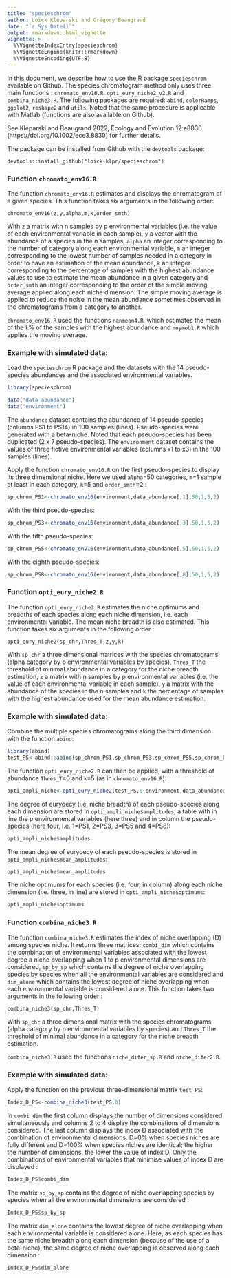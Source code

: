 ```yaml
---
title: "specieschrom"
author: Loïck Kléparski and Grégory Beaugrand
date: "`r Sys.Date()`"
output: rmarkdown::html_vignette
vignette: >
  %\VignetteIndexEntry{specieschrom}
  %\VignetteEngine{knitr::rmarkdown}
  %\VignetteEncoding{UTF-8}
---
```


In this document, we describe how to use the R package `specieschrom` available on Github. The species chromatogram method only uses three main functions : `chromato_env16.R`, `opti_eury_niche2_v2.R` and `combina_niche3.R`. The following packages are required: `abind`, `colorRamps`, `ggplot2`, `reshape2` and `utils`. Noted that the same procedure is applicable with Matlab (functions are also available on Github).

See Kléparski and Beaugrand 2022, Ecology and Evolution 12:e8830 (https://doi.org/10.1002/ece3.8830) for further details.

The package can be installed from Github with the `devtools` package:
```{}
devtools::install_github("loick-klpr/specieschrom")
```

### Function `chromato_env16.R`
The function `chromato_env16.R` estimates and displays the chromatogram of a given species. This function takes six arguments in the following order:
```{}
chromato_env16(z,y,alpha,m,k,order_smth)
```
With `z` a matrix with n samples by p environmental variables (i.e. the value of each environmental variable in each sample), `y` a vector with the abundance of a species in the n samples, `alpha` an integer corresponding to the number of category along each environmental variable, `m` an integer corresponding to the lowest number of samples needed in a category in order to have an estimation of the mean abundance, `k` an integer corresponding to the percentage of samples with the highest abundance values to use to estimate the mean abundance in a given category and `order_smth` an integer corresponding to the order of the simple moving average applied along each niche dimension. The simple moving average is applied to reduce the noise in the mean abundance sometimes observed in the chromatograms from a category to another.

`chromato_env16.R` used the functions `nanmean4.R`, which estimates the mean of the `k`% of the samples with the highest abundance and `moymob1.R` which applies the moving average.

### Example with simulated data: 
Load the `specieschrom` R package and the datasets with the 14 pseudo-species abundances and the associated environmental variables.

```r
library(specieschrom)

data("data_abundance")
data("environment")
```
The `abundance` dataset contains the abundance of 14 pseudo-species (columns PS1 to PS14) in 100 samples (lines). Pseudo-species were generated with a beta-niche. Noted that each pseudo-species has been duplicated (2 x 7 pseudo-species). The `environment` dataset contains the values of three fictive environmental variables (columns x1 to x3) in the 100 samples (lines). 

Apply the function `chromato_env16.R` on the first pseudo-species to display its three dimensional niche. Here we used `alpha`=50 categories, `m`=1 sample at least in each category, `k`=5 and `order_smth`=2 :
```r
sp_chrom_PS1<-chromato_env16(environment,data_abundance[,1],50,1,5,2)
```

With the third pseudo-species:
```r
sp_chrom_PS3<-chromato_env16(environment,data_abundance[,3],50,1,5,2)
```

With the fifth pseudo-species:
```r
sp_chrom_PS5<-chromato_env16(environment,data_abundance[,5],50,1,5,2)
```

With the eighth pseudo-species:
```r
sp_chrom_PS8<-chromato_env16(environment,data_abundance[,8],50,1,5,2)
```

### Function `opti_eury_niche2.R`
The function `opti_eury_niche2.R` estimates the niche optimums and breadths of each species along each niche dimension, i.e. each environmental variable. The mean niche breadth is also estimated. This function takes six arguments in the following order : 
```{}
opti_eury_niche2(sp_chr,Thres_T,z,y,k)
```
With `sp_chr` a three dimensional matrices with the species chromatograms (alpha category by p environmental variables by species), `Thres_T` the threshold of minimal abundance in a category for the niche breadth estimation, `z` a matrix with n samples by p environmental variables (i.e. the value of each environmental variable in each sample), `y` a matrix with the abundance of the species in the n samples and `k` the percentage of samples with the highest abundance used for the mean abundance estimation. 

### Example with simulated data: 

Combine the multiple species chromatograms along the third dimension with the function `abind`: 
```r
library(abind)
test_PS<-abind::abind(sp_chrom_PS1,sp_chrom_PS3,sp_chrom_PS5,sp_chrom_PS8,along=3)
```

The function `opti_eury_niche2.R` can then be applied, with a threshold of abundance `Thres_T`=0 and `k`=5 (as in `chromato_env16.R`):
```r
opti_ampli_niche<-opti_eury_niche2(test_PS,0,environment,data_abundance[,c(1,3,5,8)],5)

```

The degree of euryoecy (i.e. niche breadth) of each pseudo-species along each dimension are stored in `opti_ampli_niche$amplitudes`, a table with in line the p environmental variables (here three) and in column the pseudo-species (here four, i.e. 1=PS1, 2=PS3, 3=PS5 and 4=PS8):
```r
opti_ampli_niche$amplitudes
```

The mean degree of euryoecy of each pseudo-species is stored in `opti_ampli_niche$mean_amplitudes`:
```r
opti_ampli_niche$mean_amplitudes
```

The niche optimums for each species (i.e. four, in column) along each niche dimension (i.e. three, in line) are stored in `opti_ampli_niche$optimums`:
```r
opti_ampli_niche$optimums

```

### Function `combina_niche3.R`

The function `combina_niche3.R` estimates the index of niche overlapping (D) among species niche. It returns three matrices: `combi_dim` which contains the combination of environmental variables associated with the lowest degree a niche overlapping when 1 to p environmental dimensions are considered, `sp_by_sp` which contains the degree of niche overlapping species by species when all the environmental variables are considered and `dim_alone` which contains the lowest degree of niche overlapping when each environmental variable is considered alone. This function takes two arguments in the following order : 
```{}
combina_niche3(sp_chr,Thres_T)
```
With `sp_chr` a three dimensional matrix with the species chromatograms (alpha category by p environmental variables by species) and `Thres_T` the threshold of minimal abundance in a category for the niche breadth estimation.

`combina_niche3.R` used the functions `niche_difer_sp.R` and `niche_difer2.R`.

### Example with simulated data: 

Apply the function on the previous three-dimensional matrix `test_PS`:
```r
Index_D_PS<-combina_niche3(test_PS,0)
```

In `combi_dim` the first column displays the number of dimensions considered simultaneously and columns 2 to 4 display the combinations of dimensions considered. The last column displays the index D associated with the combination of environmental dimensions. D=0% when species niches are fully different and D=100% when species niches are identical; the higher the number of dimensions, the lower the value of index D. Only the combinations of environmental variables that minimise values of index D are displayed :
```r
Index_D_PS$combi_dim
```

The matrix `sp_by_sp` contains the degree of niche overlapping species by species when all the environmental dimensions are considered :
```r
Index_D_PS$sp_by_sp
```

The matrix `dim_alone` contains the lowest degree of niche overlapping when each environmental variable is considered alone. Here, as each species has the same niche breadth along each dimension (because of the use of a beta-niche), the same degree of niche overlapping is observed along each dimension :
```r
Index_D_PS$dim_alone
```

